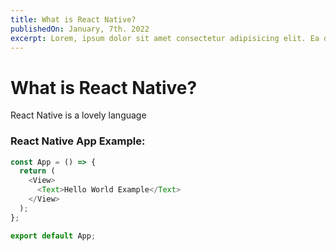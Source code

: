 ```yaml
---
title: What is React Native?
publishedOn: January, 7th. 2022
excerpt: Lorem, ipsum dolor sit amet consectetur adipisicing elit. Ea deserunt ab maiores eligendi nemo, ipsa, pariatur
---
```



<Meta title="What is React Native - PressBlog" />

# What is React Native?

React Native is a lovely language

### React Native App Example:

```js
const App = () => {
  return (
    <View>
      <Text>Hello World Example</Text>
    </View>
  );
};

export default App;
```
